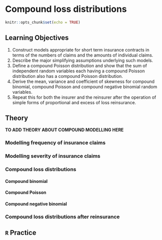 # Compound loss distributions {#compound-distributions}

```r
knitr::opts_chunk$set(echo = TRUE)
```

## Learning Objectives {#id-03-learning-objectives}

1. Construct models appropriate for short term insurance contracts in terms of the numbers of claims and the amounts of individual claims.
2. Describe the major simplifying assumptions underlying such models.
3. Define a compound Poisson distribution and show that the sum of independent random variables each having a compound Poisson distribution also has a compound Poisson distribution.
4. Derive the mean, variance and coefficient of skewness for compound binomial, compound Poisson and compound negative binomial random variables.
5. Repeat this for both the insurer and the reinsurer after the operation of simple forms of proportional and excess of loss reinsurance.

## Theory {#id-03-theory}

**TO ADD THEORY ABOUT COMPOUND MODELLING HERE**

### Modelling frequency of insurance claims

### Modelling severity of insurance claims

### Compound loss distributions

#### Compound binomial

#### Compound Poisson

#### Compound negative binomial

### Compound loss distributions after reinsurance

## `R` Practice {#id-03-practice}
